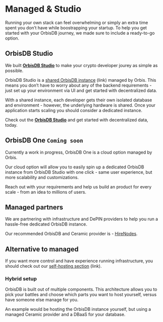 # Managed & Studio
Running your own stack can feel overwhelming or simply an extra time spent you don’t have while boostrapping your startup. To help you get started with your OrbisDB journey, we made sure to include a ready-to-go option.

## OrbisDB Studio

We built **[OrbisDB Studio](https://studio.useorbis.com/)** to make your crypto developer jourey as simple as possible.

OrbisDB Studio is a [shared OrbisDB instance](https://www.notion.so/Overview-fbc65a9a0356485a993b0cab190779f3?pvs=21) (link) managed by Orbis. This means you don’t have to worry about any of the backend requirements - just set up your environment via UI and get started with decentralized data.

With a shared instance, each developer gets their own isolated database and environment - however, the underlying hardware is shared. Once your application starts scaling you should consider a dedicated instance. 

Check out the **[OrbisDB Studio](https://studio.useorbis.com/)** and get started with decentralized data, today.

## OrbisDB One **`Coming soon`**

Currently a work in progress, OrbisDB One is a cloud option managed by Orbis.

Our cloud option will allow you to easily spin up a dedicated OrbisDB instance from OrbisDB Studio with one click - same user experience, but more scalability and customizations.

Reach out with your requirements and help us build an product for every scale - from an idea to millions of users.

## Managed partners

We are partnering with infrastructure and DePIN providers to help you run a hassle-free dedicated OrbisDB instance.

Our recommended OrbisDB and Ceramic provider is - [HireNodes](https://hirenodes.io/). 

## Alternative to managed

If you want more control and have experience running infrastructure, you should check out our [self-hosting section](https://www.notion.so/Self-hosted-603eb88f811f4bd596c2af38d187ac81?pvs=21) (link).

### Hybrid setup

OrbisDB is built out of multiple components. This architecture allows you to pick your battles and choose which parts you want to host yourself, versus have someone else manage for you.

An example would be hosting the OrbisDB instance yourself, but using a managed Ceramic provider and a DBaaS for your database.